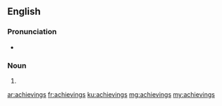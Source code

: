 ==English==

===Pronunciation===
* {{IPA|/əˈtʃiːvɪŋz/|lang=en}}

===Noun===
{{head|en|noun plural form}}

# {{plural of|achieving|lang=en}}

[[ar:achievings]]
[[fr:achievings]]
[[ku:achievings]]
[[mg:achievings]]
[[my:achievings]]